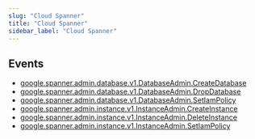```yaml
---
slug: "Cloud Spanner"
title: "Cloud Spanner"
sidebar_label: "Cloud Spanner"
---
```


## Events

- [google.spanner.admin.database.v1.DatabaseAdmin.CreateDatabase](/gcp/threats/cloudspanner/rules/google.spanner.admin.database.v1.databaseadmin.createdatabase)
- [google.spanner.admin.database.v1.DatabaseAdmin.DropDatabase](/gcp/threats/cloudspanner/rules/google.spanner.admin.database.v1.databaseadmin.dropdatabase)
- [google.spanner.admin.database.v1.DatabaseAdmin.SetIamPolicy](/gcp/threats/cloudspanner/rules/google.spanner.admin.database.v1.databaseadmin.setiampolicy)
- [google.spanner.admin.instance.v1.InstanceAdmin.CreateInstance](/gcp/threats/cloudspanner/rules/google.spanner.admin.instance.v1.instanceadmin.createinstance)
- [google.spanner.admin.instance.v1.InstanceAdmin.DeleteInstance](/gcp/threats/cloudspanner/rules/google.spanner.admin.instance.v1.instanceadmin.deleteinstance)
- [google.spanner.admin.instance.v1.InstanceAdmin.SetIamPolicy](/gcp/threats/cloudspanner/rules/google.spanner.admin.instance.v1.instanceadmin.setiampolicy)
